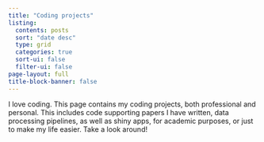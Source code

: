 ```yaml
---
title: "Coding projects"
listing:
  contents: posts
  sort: "date desc"
  type: grid
  categories: true
  sort-ui: false
  filter-ui: false
page-layout: full
title-block-banner: false
---
```


I love coding. This page contains my coding projects, both professional and personal. This includes code supporting papers I have written, data processing pipelines, as well as shiny apps, for academic purposes, or just to make my life easier. Take a look around!
